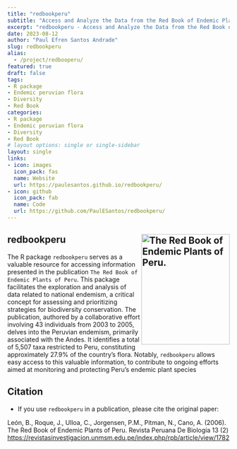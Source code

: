 ```yaml
---
title: "redbookperu"
subtitle: "Access and Analyze the Data from the Red Book of Endemic Plants of Peru"
excerpt: "redbookperu - Access and Analyze the Data from the Red Book of Endemic Plants of Peru"
date: 2023-08-12
author: "Paul Efren Santos Andrade"
slug: redbookperu
alias:
  - /project/redbooperu/
featured: true
draft: false
tags:
- R package
- Endemic peruvian flora
- Diversity
- Red Book
categories:
- R package
- Endemic peruvian flora
- Diversity
- Red Book
# layout options: single or single-sidebar
layout: single
links:
- icon: images
  icon_pack: fas
  name: Website
  url: https://paulesantos.github.io/redbookperu/
- icon: github
  icon_pack: fab
  name: Code
  url: https://github.com/PaulESantos/redbookperu/
---
```


## redbookperu <a href='https://paulesantos.github.io/redbookperu/'><img src='featured.png' align="right" height="250" width="200" alt='The Red Book of Endemic Plants of Peru.'/></a>


The R package `redbookperu` serves as a valuable resource for accessing information presented in the publication `The Red Book of Endemic Plants of Peru`. This package facilitates the exploration and analysis of data related to national endemism, a critical concept for assessing and prioritizing strategies for biodiversity conservation. The publication, authored by a collaborative effort involving 43 individuals from 2003 to 2005, delves into the Peruvian endemism, primarily associated with the Andes. It identifies a total of 5,507 taxa restricted to Peru, constituting approximately 27.9% of the country's flora. Notably, `redbookperu` allows  easy access to this valuable information, to contribute to ongoing efforts aimed at monitoring and protecting Peru's endemic plant species

## Citation

- If you use `redbookperu` in a publication, please cite the original paper:

León, B., Roque, J., Ulloa, C., Jorgensen, P.M., Pitman, N., Cano, A. (2006). The Red Book of Endemic Plants of Peru. Revista Peruana De Biología 13 (2)
[https://revistasinvestigacion.unmsm.edu.pe/index.php/rpb/article/view/1782](https://revistasinvestigacion.unmsm.edu.pe/index.php/rpb/article/view/1782)

